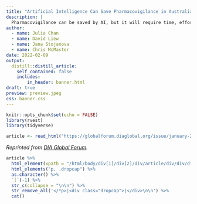 ```yaml
---
title: "Artificial Intelligence Can Save Pharmacovigilance in Australia"
description: |
  Pharmacovigilance can be saved by AI, but it will require time, effort and investment.
author:
  - name: Julia Chan
  - name: David Liew
  - name: Jana Stojanova
  - name: Chris McMaster
date: 2022-02-09
output:
  distill::distill_article:
    self_contained: false
    includes:
        in_header: banner.html
draft: true
preview: preview.jpeg
css: banner.css
---
```


```r
knitr::opts_chunk$set(echo = FALSE)
library(rvest)
library(tidyverse)

article <- read_html("https://globalforum.diaglobal.org/issue/january-2022/artificial-intelligence-can-save-pharmacovigilance-in-australia/")
```

*Reprinted from [DIA Global Forum](https://globalforum.diaglobal.org/issue/january-2022/artificial-intelligence-can-save-pharmacovigilance-in-australia/).*

```r
article %>% 
  html_element(xpath = "/html/body/div[1]/div[2]/div/article/div/div/div") %>% 
  html_elements("p, .dropcap") %>% 
  as.character() %>% 
  `[`(-1) %>% 
  str_c(collapse = "\n\n") %>% 
  str_remove_all('</*p>|<div class="dropcap">|</div>\n\n') %>% 
  cat()
```

